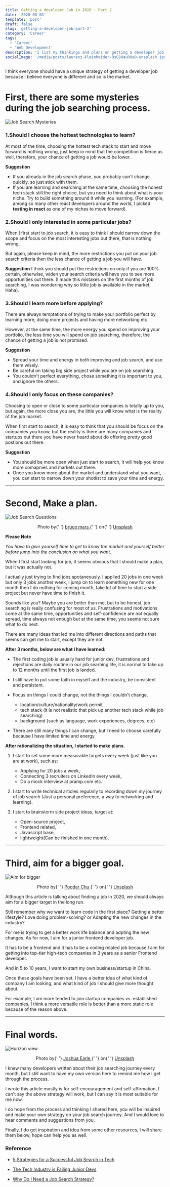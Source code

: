 ```yaml
---
title: Getting a developer Job in 2020 - Part 2
date: '2020-08-03'
template: 'post'
draft: false
slug: 'getting-a-developer-job-part-2'
category: 'Career'
tags:
  - 'Career'
  - 'Web Development'
description: 'I list my thinkings and plans on getting a developer job in the next 3 months, I hope it will work and you can find them relevant and helpful.'
socialImage: '/media/posts/laurenz-kleinheider-OsC8HauR0e0-unsplash.jpg'
---
```


I think everyone should have a unique strategy of getting a developer job because I believe everyone is different and so is the market.

# First, there are some mysteries during the job searching process.

![Job Search Mysteries](https://dev-to-uploads.s3.amazonaws.com/i/c5yii3545gxn8osujyrq.png)

### 1.Should I choose the hottest technologies to learn?

At most of the time, choosing the hottest tech stack to start and move forward is nothing wrong, just keep in mind that the competition is fierce as well, therefore, your chance of getting a job would be lower.

**Suggestion**

- If you already in the job search phase, you probably can't change quickly, so just stick with them.
- If you are learning and searching at the same time, choosing the honest tech stack still the right choice, but you need to think about what is your niche. Try to build something around it while you learning. (For example, among so many other react developers around the world, I picked **testing in react** as one of my niches to move forward).

### 2.Should I only interested in some particular jobs?

When I first start to job search, it is easy to think I should narrow down the scope and focus on the most interesting jobs out there, that is nothing wrong.

But again, please keep in mind, the more restrictions you put on your job search criteria then the less chance of getting a job you will have.

**Suggestion**
I think you should put the restrictions on only if you are 100% certain, otherwise, widen your search criteria will have you to see more opportunities out there. (I made this mistakes on the first months of job searching, I was wondering why so little job is available in the market, Haha).

### 3.Should I learn more before applying?

There are always temptations of trying to make your portfolio perfect by learning more, doing more projects and having more networking etc.

However, at the same time, the more energy you spend on improving your portfolio, the less time you will spend on job searching, therefore, the chance of getting a job is not promised.

**Suggestion**

- Spread your time and energy in both improving and job search, and use them wisely.
- Be careful on taking big side project while you are on job searching.
- You couldn't perfect everything, chose something it is important to you, and ignore the others.

### 4.Should I only focus on these companies?

Choosing to open or close to some particular companies is totally up to you, but again, the more close you are, the little you will know what is the reality of the job market.

When first start to search, it is easy to think that you should be focus on the companies you know, but the reality is there are many companies and startups out there you have never heard about do offering pretty good postions out there.

**Suggestion**

- You should be more open when just start to search, it will help you know more comapnies and markets out there.
- Once you know more about the market and understand what you want, you can start to narrow down your shotlist to save your time and energy.

---

# Second, Make a plan.

![Job Search Questions](https://dev-to-uploads.s3.amazonaws.com/i/lju1x7iqcxl7d756w1sg.jpg)

<div align="center">
  Photo by{' '}
  <a href="https://unsplash.com/@brucemars?utm_source=unsplash&amp;utm_medium=referral&amp;utm_content=creditCopyText">
    bruce mars
  </a>{' '}
  on{' '}
  <a href="https://unsplash.com/s/photos/job-searching?utm_source=unsplash&amp;utm_medium=referral&amp;utm_content=creditCopyText">
    Unsplash
  </a>
</div>

**Please Note**

_You have to give yourself time to get to know the market and yourself better before jump into the conclusion on what you want._

When I first start looking for job, it seems obvious that I should make a plan, but it was actually not.

I actually just trying to find jobs spotaneously. I applied 20 jobs in one week but only 3 jobs another week, I jump on to learn something new for one month then I do nothing for coming month, take lot of time to start a side project but never have time to finish it.

Sounds like you? Maybe you are better than me, but to be honest, job searching is really confusing for most of us. Frustrations and motivations come at the same time, opportunities and self-confidence are not equally spread, time always not enough but at the same time, you seems not sure what to do next.

There are many ideas that led me into different directions and paths that seems can get me to start, except they are not.

**After 3 months, below are what I have learned:**

- The first coding job is usually hard for junior dev, frustrations and rejections are daily routine in our job searhing life, it is normal to take up to 12 months until the first job is landed.

- I still have to put some faith in myself and the industry, be consistent and persistent.

- Focus on things I could change, not the things I couldn't change.

  - location/culture/nationality/work permit
  - tech stack (it is not realistic that pick up another tech stack while job searching)
  - background (such as language, work experiences, degrees, etc)

- There are still many things I can change, but I need to choose carefully because I have limited time and energy.

**After rationalizing the situation, I started to make plans.**

1. I start to set some more measurable targets every week (just like you are at work), such as:

   - Applying for 20 jobs a week,
   - Connecting 3 recruiters on LinkedIn every week,
   - Do a mock interview at pramp.com etc.

2. I start to write technical articles regularly to recording down my journey of job search (Just a personal preference, a way to networking and learning).

3. I start to brainstorm side project ideas, target at:
   - Open-source project,
   - Frontend related,
   - Javascript base,
   - lightweight(Can be finished in one month).

---

# Third, aim for a bigger goal.

![Aim for bigger](https://dev-to-uploads.s3.amazonaws.com/i/pmw9davh2hompae48kq0.jpg)

<div align="center">
  Photo by{' '}
  <a href="https://unsplash.com/@poodar?utm_source=unsplash&amp;utm_medium=referral&amp;utm_content=creditCopyText">
    Poodar Chu
  </a>{' '}
  on{' '}
  <a href="https://unsplash.com/?utm_source=unsplash&amp;utm_medium=referral&amp;utm_content=creditCopyText">
    Unsplash
  </a>
</div>

Although this article is talking about finding a job in 2020, we should always aim for a bigger target in the long run.

Still remember why we want to learn code in the first place? Getting a better lifestyle? Love doing problem-solving? or Adapting the new changes in the industry?

For me is trying to get a better work life balance and adpting the new changes. As for now, I aim for a junior frontend developer job.

It has to be a frontend and it has to be a coding related job because I aim for getting into top-tier high-tech companies in 3 years as a senior Frontend developer.

And in 5 to 10 years, I want to start my own business/startup in China.

Once these goals have been set, I have a better idea of what kind of company I am looking, and what kind of job I should give more thought about.

For example, I am more tended to join startup companies vs. established companies, I think a more versatile role is better than a more static role because of the reason above.

---

# Final words.

![Horizon view](https://dev-to-uploads.s3.amazonaws.com/i/d987xkyuu82gsvro6077.jpg)

<div align="center">
  Photo by{' '}
  <a href="https://unsplash.com/@joshuaearle?utm_source=unsplash&amp;utm_medium=referral&amp;utm_content=creditCopyText">
    Joshua Earle
  </a>{' '}
  on{' '}
  <a href="https://unsplash.com/?utm_source=unsplash&amp;utm_medium=referral&amp;utm_content=creditCopyText">
    Unsplash
  </a>
</div>

I knew many developers written about their job searching journey every month, but I still want to have my own version here to remind me how I get through the process.

I wrote this article mostly is for self-encouragement and self-affirmation, I can't say the above strategy will work, but I can say it is most suitable for me now.

I do hope from the process and thinking I shared here, you will be inspired and make your own strategy on your job search journey. And I would love to hear comments and suggestions from you.

Finally, I do get inspiration and idea from some other resources, I will share them below, hope can help you as well.

### Reference

- [5 Strategies for a Successful Job Search in Tech](https://dev.to/stetsenko_me/5-strategies-for-a-successful-job-search-in-tech-44j)

- [The Tech Industry is Failing Junior Devs](https://dev.to/bekahhw/the-tech-industry-is-failing-junior-devs-3438)

- [Why Do I Need a Job Search Strategy?](https://www8.gsb.columbia.edu/articles/columbia-business/why-do-i-need-job-search-strategy)
